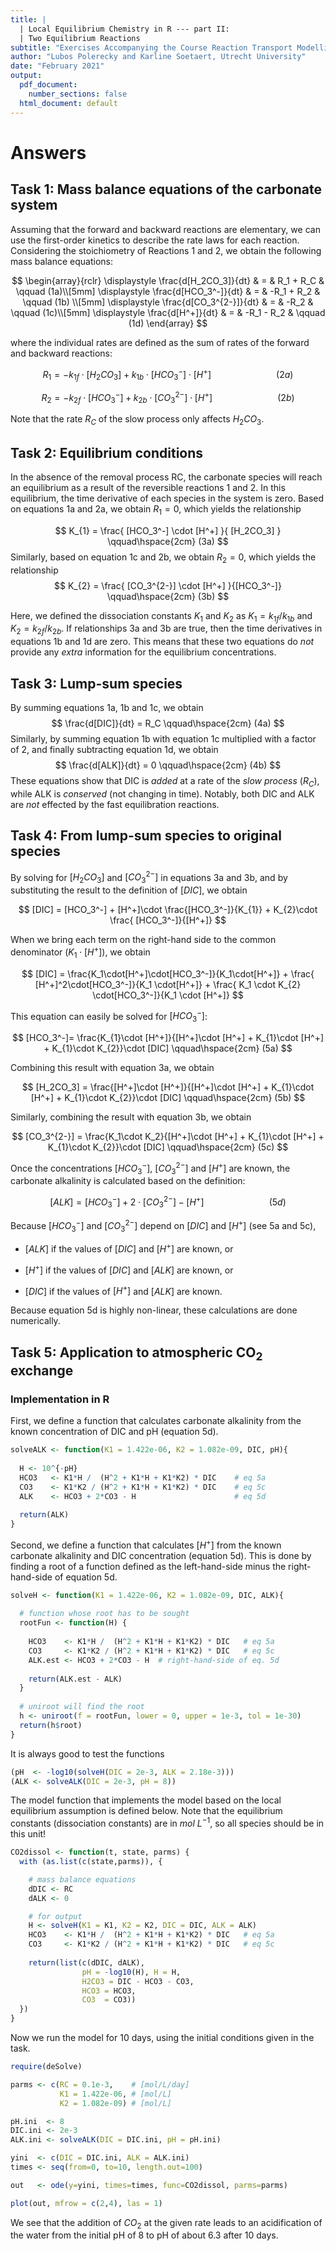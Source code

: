 ```yaml
---
title: |
  | Local Equilibrium Chemistry in R --- part II:
  | Two Equilibrium Reactions
subtitle: "Exercises Accompanying the Course Reaction Transport Modelling in the Hydrosphere"
author: "Lubos Polerecky and Karline Soetaert, Utrecht University"
date: "February 2021"
output:
  pdf_document:
    number_sections: false
  html_document: default
---
```


# Answers

## Task 1: Mass balance equations of the carbonate system

Assuming that the forward and backward reactions are elementary, we can use the first-order kinetics to describe the rate laws for each reaction. Considering the stoichiometry of Reactions 1 and 2, we obtain the following mass balance equations:

$$
\begin{array}{rclr}
\displaystyle
\frac{d[H_2CO_3]}{dt} & = & R_1 + R_C & \qquad (1a)\\[5mm]
\displaystyle
\frac{d[HCO_3^-]}{dt} & = & -R_1 + R_2 & \qquad (1b) \\[5mm]
\displaystyle
\frac{d[CO_3^{2-}]}{dt} & = & -R_2  & \qquad (1c)\\[5mm]
\displaystyle
\frac{d[H^+]}{dt} & = & -R_1 - R_2 & \qquad (1d)
\end{array}
$$

where the individual rates are defined as the sum of rates of the forward and backward reactions:

$$
R_1 = - k_{1f} \cdot [H_2CO_3] + k_{1b} \cdot [HCO_3^-] \cdot [H^+] 
\qquad\hspace{2cm} (2a)
$$

$$
R_2 = - k_{2f} \cdot [HCO_3^{-}] + k_{2b} \cdot [CO_3^{2-}] \cdot [H^+] 
\qquad\hspace{2cm} (2b)
$$

Note that the rate $R_C$ of the slow process only affects $H_2CO_3$.

## Task 2: Equilibrium conditions

In the absence of the removal process RC, the carbonate species will reach an equilibrium as a result of the reversible reactions 1 and 2. In this equilibrium, the time derivative of each species in the system is zero. Based on equations 1a and 2a, we obtain $R_1=0$, which yields the relationship

$$
K_{1} = \frac{ [HCO_3^-] \cdot [H^+] }{ [H_2CO_3] } \qquad\hspace{2cm} (3a)
$$
Similarly, based on equation 1c and 2b, we obtain $R_2=0$, which yields the relationship
$$
K_{2}  = \frac{ [CO_3^{2-}] \cdot [H^+] }{[HCO_3^-]} 
\qquad\hspace{2cm} (3b)
$$

Here, we defined the dissociation constants $K_1$ and $K_2$ as $K_1 = k_{1f}/k_{1b}$ and $K_2 = k_{2f}/k_{2b}$. If relationships 3a and 3b are true, then the time derivatives in equations 1b and 1d are zero. This means that these two equations do *not* provide any *extra* information for the equilibrium concentrations.

## Task 3: Lump-sum species

By summing equations 1a, 1b and 1c, we obtain 
$$
\frac{d[DIC]}{dt} = R_C \qquad\hspace{2cm} (4a)
$$
Similarly, by summing equation 1b with equation 1c multiplied with a factor of 2, and finally subtracting equation 1d, we obtain
$$
\frac{d[ALK]}{dt} = 0 \qquad\hspace{2cm} (4b)
$$
These equations show that DIC is *added* at a rate of the *slow process* ($R_C$), while ALK is *conserved* (not changing in time). Notably, both DIC and ALK are *not* effected by the fast equilibration reactions.

## Task 4: From lump-sum species to original species

By solving for $[H_2CO_3]$ and $[CO_3^{2-}]$ in equations 3a and 3b, and by substituting the result to the definition of $[DIC]$, we obtain 

$$
[DIC] = [HCO_3^-] + [H^+]\cdot \frac{[HCO_3^-]}{K_{1}} + K_{2}\cdot \frac{ [HCO_3^-]}{[H^+]}
$$

When we bring each term on the right-hand side to the common denominator ($K_1\cdot [H^+]$), we obtain

$$
[DIC] = \frac{K_1\cdot[H^+]\cdot[HCO_3^-]}{K_1\cdot[H^+]} + \frac{ [H^+]^2\cdot[HCO_3^-]}{K_1 \cdot[H^+]} + \frac{ K_1 \cdot K_{2} \cdot[HCO_3^-]}{K_1 \cdot [H^+]}
$$

This equation can easily be solved for $[HCO_3^-]$:

$$
[HCO_3^-]= \frac{K_{1}\cdot [H^+]}{[H^+]\cdot [H^+] + K_{1}\cdot [H^+] +  K_{1}\cdot K_{2}}\cdot [DIC]
\qquad\hspace{2cm} (5a)
$$

Combining this result with equation 3a, we obtain 

$$
[H_2CO_3] = \frac{[H^+]\cdot [H^+]}{[H^+]\cdot [H^+] + K_{1}\cdot [H^+] +  K_{1}\cdot K_{2}}\cdot [DIC]
\qquad\hspace{2cm} (5b)
$$

Similarly, combining the result with equation 3b, we obtain

$$
[CO_3^{2-}] = \frac{K_1\cdot K_2}{[H^+]\cdot [H^+] + K_{1}\cdot [H^+] +  K_{1}\cdot K_{2}}\cdot [DIC]
\qquad\hspace{2cm} (5c)
$$

Once the concentrations $[HCO_3^-]$, $[CO_3^{2-}]$ and $[H^+]$ are known, the carbonate alkalinity is calculated based on the definition:

$$
[ALK] = [HCO_3^-] + 2\cdot [CO_3^{2-}] - [H^+]
\qquad\hspace{2cm} (5d)
$$

Because $[HCO_3^-]$ and $[CO_3^{2-}]$ depend on $[DIC]$ and $[H^+]$ (see 5a and 5c), \bf equation 5d provides an intimate relationship between $[ALK]$, $[DIC]$ and $[H^+]$ \rm when the carbonate species are in an equilibrium. Using this relationship, one can calculate 

* $[ALK]$ if the values of $[DIC]$ and $[H^+]$ are known, or

* $[H^+]$ if the values of $[DIC]$ and $[ALK]$ are known, or

* $[DIC]$ if the values of $[H^+]$ and $[ALK]$ are known.

Because equation 5d is highly non-linear, these calculations are done numerically.

## Task 5: Application to atmospheric CO$_2$ exchange 

### Implementation in R

First, we define a function that calculates carbonate alkalinity from the known concentration of DIC and pH (equation 5d).

```r
solveALK <- function(K1 = 1.422e-06, K2 = 1.082e-09, DIC, pH){
  
  H <- 10^{-pH}
  HCO3   <- K1*H /  (H^2 + K1*H + K1*K2) * DIC    # eq 5a
  CO3    <- K1*K2 / (H^2 + K1*H + K1*K2) * DIC    # eq 5c
  ALK    <- HCO3 + 2*CO3 - H                      # eq 5d
  
  return(ALK)
}
```

Second, we define a function that calculates $[H^+]$ from the known carbonate alkalinity and DIC concentration (equation 5d). This is done by finding a root of a function defined as the left-hand-side minus the right-hand-side of equation 5d.

```r
solveH <- function(K1 = 1.422e-06, K2 = 1.082e-09, DIC, ALK){
  
  # function whose root has to be sought
  rootFun <- function(H) {
    
    HCO3    <- K1*H /  (H^2 + K1*H + K1*K2) * DIC   # eq 5a
    CO3     <- K1*K2 / (H^2 + K1*H + K1*K2) * DIC   # eq 5c
    ALK.est <- HCO3 + 2*CO3 - H  # right-hand-side of eq. 5d
    
    return(ALK.est - ALK)
  }
  
  # uniroot will find the root    
  h <- uniroot(f = rootFun, lower = 0, upper = 1e-3, tol = 1e-30)
  return(h$root)
}
```

It is always good to test the functions

```r
(pH  <- -log10(solveH(DIC = 2e-3, ALK = 2.18e-3)))
(ALK <- solveALK(DIC = 2e-3, pH = 8))
```

The model function that implements the model based on the local equilibrium assumption is defined below. Note that the equilibrium constants (dissociation constants) are in $mol~L^{-1}$, so all species should be in this unit!

```r
CO2dissol <- function(t, state, parms) {
  with (as.list(c(state,parms)), {

    # mass balance equations
    dDIC <- RC
    dALK <- 0

    # for output
    H <- solveH(K1 = K1, K2 = K2, DIC = DIC, ALK = ALK)
    HCO3    <- K1*H /  (H^2 + K1*H + K1*K2) * DIC   # eq 5a
    CO3     <- K1*K2 / (H^2 + K1*H + K1*K2) * DIC   # eq 5c
    
    return(list(c(dDIC, dALK), 
                pH = -log10(H), H = H, 
                H2CO3 = DIC - HCO3 - CO3,
                HCO3 = HCO3,
                CO3  = CO3))
  })
}
```

Now we run the model for 10 days, using the initial conditions given in the task.

```r
require(deSolve)

parms <- c(RC = 0.1e-3,    # [mol/L/day]
           K1 = 1.422e-06, # [mol/L]
           K2 = 1.082e-09) # [mol/L]

pH.ini  <- 8
DIC.ini <- 2e-3
ALK.ini <- solveALK(DIC = DIC.ini, pH = pH.ini)

yini  <- c(DIC = DIC.ini, ALK = ALK.ini)
times <- seq(from=0, to=10, length.out=100)

out   <- ode(y=yini, times=times, func=CO2dissol, parms=parms)

plot(out, mfrow = c(2,4), las = 1)
```

We see that the addition of $CO_2$ at the given rate leads to an acidification of the water from the initial pH of 8 to pH of about 6.3 after 10 days.
